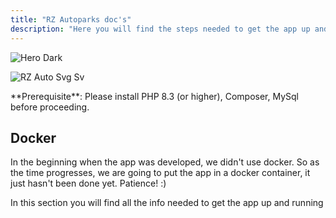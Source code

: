 ```yaml
---
title: "RZ Autoparks doc's"
description: "Here you will find the steps needed to get the app up and running on your system."
---
```


<img
  className="hidden dark:block"
  src="/images/hero-dark.svg"
  alt="Hero Dark"
/>

![RZ Auto Svg Sv](/images/RZ-auto-svg.svg)

<Tip>
  **Prerequisite**: Please install PHP 8.3 (or higher), Composer, MySql before proceeding.
</Tip>

## Docker

In the beginning when the app was developed, we didn't use docker. So as the time progresses, we are going to put the app in a docker container, it just hasn't been done yet. Patience\! :)

<CardGroup cols={2}>
  <Card title="Installing" icon="pen-to-square" horizontal href="development" cta="Click here">
    In this section you will find all the info needed to get the app up and running
  </Card>
</CardGroup>